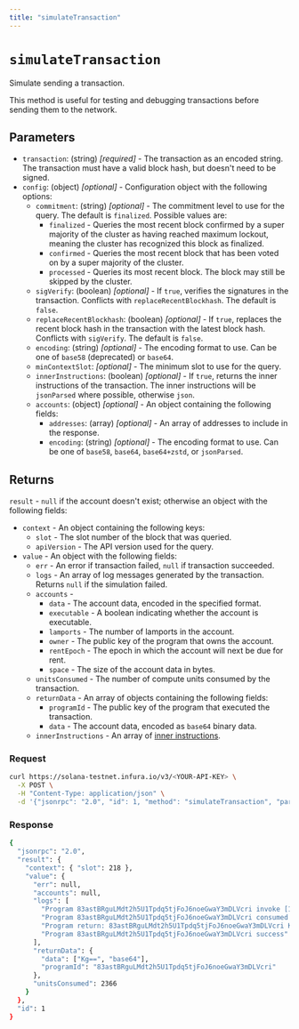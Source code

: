 ```yaml
---
title: "simulateTransaction"
---
```



# `simulateTransaction`

Simulate sending a transaction.

This method is useful for testing and debugging transactions before sending them to the network.

## Parameters

- `transaction`: (string) _[required]_ - The transaction as an encoded string. The transaction must have a valid
    block hash, but doesn't need to be signed.
- `config`: (object) _[optional]_  - Configuration object with the following options:
    - `commitment`: (string) _[optional]_  - The commitment level to use for the query. The default is `finalized`. Possible values are:
        - `finalized` - Queries the most recent block confirmed by a super majority of the cluster as having
            reached maximum lockout, meaning the cluster has recognized this block as finalized.
        - `confirmed` - Queries the most recent block that has been voted on by a super majority of the cluster.
        - `processed` - Queries its most recent block. The block may still be skipped by the cluster.
    - `sigVerify`: (boolean) _[optional]_ - If `true`, verifies the signatures in the transaction.
        Conflicts with `replaceRecentBlockhash`. The default is `false`.
    - `replaceRecentBlockhash`: (boolean) _[optional]_ - If `true`, replaces the recent block hash in the transaction with the
        latest block hash. Conflicts with `sigVerify`. The default is `false`.
    - `encoding`: (string) _[optional]_ - The encoding format to use. Can be one of `base58` (deprecated) or `base64`.
    - `minContextSlot`: _[optional]_ - The minimum slot to use for the query.
    - `innerInstructions`: (boolean) _[optional]_ - If `true`, returns the inner instructions of the transaction.
        The inner instructions will be `jsonParsed` where possible, otherwise `json`.
    - `accounts`: (object) _[optional]_ - An object containing the following fields:
        - `addresses`: (array) _[optional]_ - An array of addresses to include in the response.
        - `encoding`: (string) _[optional]_ - The encoding format to use. Can be one of `base58`, `base64`, `base64+zstd`,
            or `jsonParsed`.



## Returns

`result` - `null` if the account doesn't exist; otherwise an object with the following fields:

- `context` - An object containing the following keys:
    - `slot` - The slot number of the block that was queried.
    - `apiVersion` - The API version used for the query.
- `value` - An object with the following fields:
    - `err` - An error if transaction failed, `null` if transaction succeeded.
    - `logs` - An array of log messages generated by the transaction. Returns `null` if the simulation failed.
    - `accounts` -
        - `data` - The account data, encoded in the specified format.
        - `executable` - A boolean indicating whether the account is executable.
        - `lamports` - The number of lamports in the account.
        - `owner` - The public key of the program that owns the account.
        - `rentEpoch` - The epoch in which the account will next be due for rent.
        - `space` - The size of the account data in bytes.
    - `unitsConsumed` - The number of compute units consumed by the transaction.
    - `returnData` - An array of objects containing the following fields:
        - `programId` - The public key of the program that executed the transaction.
        - `data` - The account data, encoded as `base64` binary data.
    - `innerInstructions` - An array of [inner instructions](https://solana.com/docs/rpc/json-structures#inner-instructions).


### Request

<Tabs>
  <TabItem value="curl">

  ```bash
  curl https://solana-testnet.infura.io/v3/<YOUR-API-KEY> \
    -X POST \
    -H "Content-Type: application/json" \
    -d '{"jsonrpc": "2.0", "id": 1, "method": "simulateTransaction", "params": ["AQAAAAAAAAAAAAAAAAAAAAAAAAAAAAAAAAAAAAAAAAAAAAAAAAAAAAAAAAAAAAAAAAAAAAAAAAAAAAAAAAAAAAABAAEDArczbMia1tLmq7zz4DinMNN0pJ1JtLdqIJPUw3YrGCzYAMHBsgN27lcgB6H2WQvFgyZuJYHa46puOQo9yQ8CVQbd9uHXZaGT2cvhRs7reawctIXtX1s3kTqM9YV+/wCp20C7Wj2aiuk5TReAXo+VTVg8QTHjs0UjNMMKCvpzZ+ABAgEBARU=", {"encoding": "base64"}]}'
   ```

  </TabItem>
</Tabs>

### Response

<Tabs>
  <TabItem value="JSON">

  ```bash
  {
    "jsonrpc": "2.0",
    "result": {
      "context": { "slot": 218 },
      "value": {
        "err": null,
        "accounts": null,
        "logs": [
          "Program 83astBRguLMdt2h5U1Tpdq5tjFoJ6noeGwaY3mDLVcri invoke [1]",
          "Program 83astBRguLMdt2h5U1Tpdq5tjFoJ6noeGwaY3mDLVcri consumed 2366 of 1400000 compute units",
          "Program return: 83astBRguLMdt2h5U1Tpdq5tjFoJ6noeGwaY3mDLVcri KgAAAAAAAAA=",
          "Program 83astBRguLMdt2h5U1Tpdq5tjFoJ6noeGwaY3mDLVcri success"
        ],
        "returnData": {
          "data": ["Kg==", "base64"],
          "programId": "83astBRguLMdt2h5U1Tpdq5tjFoJ6noeGwaY3mDLVcri"
        },
        "unitsConsumed": 2366
      }
    },
    "id": 1
  }
  ```

  </TabItem>
</Tabs>